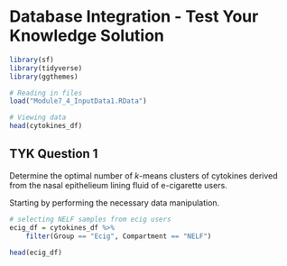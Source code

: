 # Database Integration - Test Your Knowledge Solution

```r
library(sf)
library(tidyverse)
library(ggthemes)
```


```r
# Reading in files
load("Module7_4_InputData1.RData")

# Viewing data 
head(cytokines_df)
```

## TYK Question 1

Determine the optimal number of *k*-means clusters of cytokines derived from the nasal epithelieum lining fluid of e-cigarette users.

Starting by performing the necessary data manipulation.
```r
# selecting NELF samples from ecig users
ecig_df = cytokines_df %>%
    filter(Group == "Ecig", Compartment == "NELF") 

head(ecig_df)
```